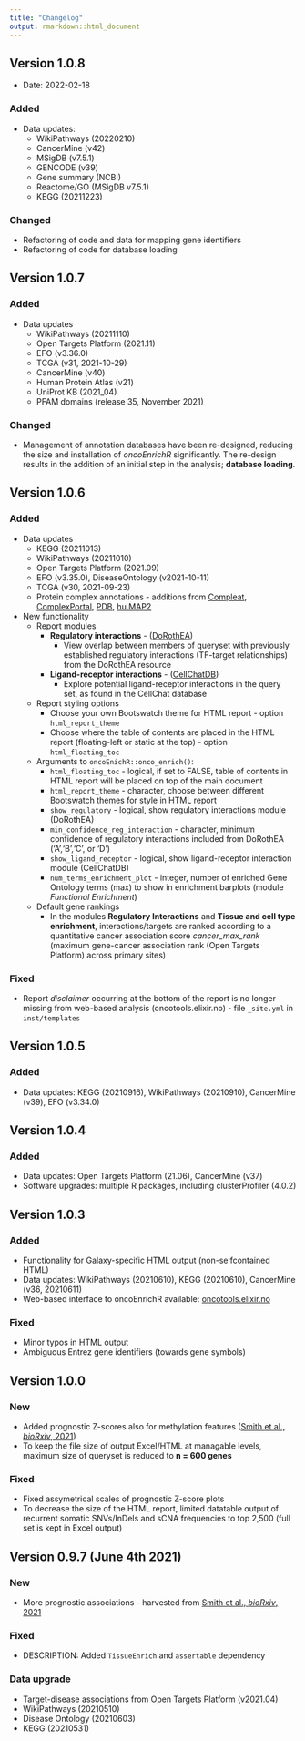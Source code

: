 ```yaml
---
title: "Changelog"
output: rmarkdown::html_document
---
```


## Version 1.0.8

* Date: 2022-02-18

### Added 

* Data updates: 
  * WikiPathways (20220210)
  * CancerMine (v42)
  * MSigDB (v7.5.1)
  * GENCODE (v39)
  * Gene summary (NCBI)
  * Reactome/GO (MSigDB v7.5.1)
  * KEGG (20211223)

### Changed

* Refactoring of code and data for mapping gene identifiers
* Refactoring of code for database loading

## Version 1.0.7

### Added

* Data updates
  * WikiPathways (20211110)
  * Open Targets Platform (2021.11)
  * EFO (v3.36.0)
  * TCGA (v31, 2021-10-29)
  * CancerMine (v40)
  * Human Protein Atlas (v21)
  * UniProt KB (2021_04)
  * PFAM domains (release 35, November 2021)
  
### Changed

- Management of annotation databases have been re-designed, reducing the size 
and installation of *oncoEnrichR* significantly. The re-design results in
the addition of an initial step in the analysis; **database loading**.


## Version 1.0.6

### Added

* Data updates 
  * KEGG (20211013)
  * WikiPathways (20211010)
  * Open Targets Platform (2021.09)
  * EFO (v3.35.0), DiseaseOntology (v2021-10-11)
  * TCGA (v30, 2021-09-23)
  * Protein complex annotations - additions from [Compleat](https://fgr.hms.harvard.edu/compleat), [ComplexPortal](https://www.ebi.ac.uk/complexportal/home), [PDB](https://www.rcsb.org/), [hu.MAP2](http://humap2.proteincomplexes.org/)

* New functionality
  * Report modules
     * **Regulatory interactions** - ([DoRothEA](https://saezlab.github.io/dorothea/))
        * View overlap between members of queryset with previously established regulatory interactions (TF-target relationships) from the DoRothEA resource
     * **Ligand-receptor interactions** -  ([CellChatDB](http://www.cellchat.org/))
        * Explore potential ligand-receptor interactions in the query set, as found in the CellChat database

  * Report styling options
     * Choose your own Bootswatch theme for HTML report - option `html_report_theme`
     * Choose where the table of contents are placed in the HTML report (floating-left or static at the top) - option `html_floating_toc`

  * Arguments to `oncoEnichR::onco_enrich()`:
     * `html_floating_toc` - logical, if set to FALSE, table of contents in HTML report will be placed on top of the main document
     * `html_report_theme` - character, choose between different Bootswatch themes for style in HTML report
     * `show_regulatory` - logical, show regulatory interactions module (DoRothEA)
     * `min_confidence_reg_interaction` - character, minimum confidence of regulatory interactions included from DoRothEA ('A','B','C', or 'D')
     * `show_ligand_receptor` - logical, show ligand-receptor interaction module (CellChatDB)
     * `num_terms_enrichment_plot` - integer, number of enriched Gene Ontology terms (max) to show in enrichment barplots (module *Functional Enrichment*)

  * Default gene rankings
     * In the modules **Regulatory Interactions** and **Tissue and cell type enrichment**, interactions/targets are ranked according to a quantitative cancer association score *cancer_max_rank* (maximum gene-cancer association rank (Open Targets Platform) across primary sites)

### Fixed
  * Report *disclaimer* occurring at the bottom of the report is no longer missing from web-based analysis (oncotools.elixir.no) - file `_site.yml` in `inst/templates`

## Version 1.0.5

### Added

* Data updates: KEGG (20210916), WikiPathways (20210910), CancerMine (v39),
EFO (v3.34.0)

## Version 1.0.4

### Added

* Data updates: Open Targets Platform (21.06), CancerMine (v37)
* Software upgrades: multiple R packages, including clusterProfiler (4.0.2)

## Version 1.0.3

### Added

* Functionality for Galaxy-specific HTML output (non-selfcontained HTML)
* Data updates: WikiPathways (20210610), KEGG (20210610), CancerMine (v36, 20210611)
* Web-based interface to oncoEnrichR available: [oncotools.elixir.no](https://oncotools.elixir.no)

### Fixed

* Minor typos in HTML output
* Ambiguous Entrez gene identifiers (towards gene symbols)

## Version 1.0.0

### New

* Added prognostic Z-scores also for methylation features ([Smith et al., _bioRxiv_, 2021](https://www.biorxiv.org/content/10.1101/2021.06.01.446243v1))
* To keep the file size of output Excel/HTML at managable levels, maximum size of queryset is reduced to **n = 600 genes**

### Fixed

* Fixed assymetrical scales of prognostic Z-score plots
* To decrease the size of the HTML report, limited datatable output of recurrent somatic SNVs/InDels and sCNA frequencies to top 2,500 (full set is kept in Excel output)

## Version 0.9.7 (June 4th 2021) 

### New

* More prognostic associations - harvested from [Smith et al., _bioRxiv_, 2021](https://www.biorxiv.org/content/10.1101/2021.06.01.446243v1)

### Fixed

* DESCRIPTION: Added `TissueEnrich` and `assertable` dependency

### Data upgrade

* Target-disease associations from Open Targets Platform (v2021.04)
* WikiPathways (20210510)
* Disease Ontology (20210603)
* KEGG (20210531)

